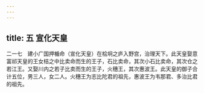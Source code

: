 ```yaml
---
---
---
```

title: 五 宣化天皇
---




二一七　建小广国押楯命（宣化天皇）在桧坰之庐入野宫，治理天下。此天皇娶意富祁天皇的王女桔之中比卖命而生的王子，石比卖命，其次小石比卖命，其次仓之若江王。又娶川内之若子比卖而生的王子，火穗王，其次惠波王。此天皇的御子合计五位，男三人，女二人。火穗王为志比陀君的祖先，惠波王为韦那君、多治比君的祖先。